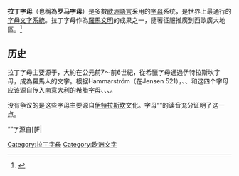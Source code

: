 {{redirect2|羅馬字|使用拉丁字母来表示非拉丁字母语言的方法|罗马化}}
{{about||用于书写拉丁语的字母系统|拉丁字母 (拉丁语)||}}
{{Infobox WS
|name = 拉丁字母
|type = [[全音素文字|全音素文字]]
|languages = [[拉丁语|拉丁语]]與[[罗曼语族|罗曼语族]]（[[意大利语|意大利语]]、[[法语|法语]]、[[西班牙语|西班牙语]]、[[葡萄牙语|葡萄牙语]]等）；[[日尔曼语族|日尔曼语族]]（[[英语|英语]]、[[德语|德语]]等）；
少部分西[[斯拉夫|斯拉夫]]語言（[[波兰语|波兰语]]等）；部分亚洲语言（[[土耳其语|土耳其语]]、[[越南语|越南语]]、[[台灣南島語|台灣南島語]]、[[達悟語|達悟語]]、[[菲律賓語|菲律賓語]]、[[馬來語|馬來語]]、[[印尼语|印尼语]]等；部份美洲原住民語言和大洋洲原住民語言（[[毛利语|毛利语]]等）；其他语言的[[拉丁化|拉丁化]]（[[汉语拼音|汉语拼音]]、[[俄語|俄語]]等）
|time = 公元前400年至今
|fam1 = [[原始迦南字母|原始迦南字母]]
|fam2 = [[腓尼基字母|腓尼基字母]]
|fam3 = [[希腊字母|希腊字母]]
|fam4 = [[古意大利字母|古意大利字母]]
|sisters = [[西里尔字母|西里尔字母]]<br />[[科普特字母|科普特字母]]<br />[[亞美尼亞字母|亞美尼亞字母]]<br />[[如尼字母|如尼字母]]
|children = [[衍生拉丁字母|衍生拉丁字母]]
|sample = Latin alphabet.svg
|image_size = 200px
|iso15924 = Latn
|unicode = 见[[Unicode中的拉丁字母|Unicode中的拉丁字母]]
}}

'''拉丁字母'''（也稱為'''罗马字母'''）是多數[[歐洲語言|歐洲語言]]采用的[[字母|字母]]系统，是世界上最通行的[[字母系統|字母文字系統]]。拉丁字母作為[[古羅馬文化|羅馬文明]]的成果之一，隨著征服推廣到西歐廣大地區。<ref name="培">{{cite book | language = zh-tw | author =于震 | coauthors = | title = 你必須知道的450個世界文化常識 | url = | date = 2010年3月4日 | location = | publisher = 培育出版社 | id = | isbn = 9789866439230 | pages = 28~29 }}</ref>

== 历史 ==
{{Main|拉丁字母發展史}}
{{alphabet|state=collapsed}}
拉丁字母主要源于{{tsl|en|Etruscan alphabet|伊特拉斯坎字母}}，大約在公元前7～前6世紀，從希臘字母通過伊特拉斯坎字母，成為羅馬人的文字。{{r|培}}根据Hammarström（在Jensen 521），{{lang|la|B}}、{{lang|la|D}}、{{lang|la|O}}和{{lang|la|X}}这四个字母应该源自传入[[南意大利|南意大利]]的[[希腊字母|希腊字母]]{{lang|el|Β}}、{{lang|el|Δ}}、{{lang|el|Ο}}、{{lang|el|Χ}}。

没有争议的是这些字母主要源自[[伊特拉斯坎|伊特拉斯坎]]文化。字母“{{lang|la|C}}”的读音充分证明了这一点。

“{{lang|la|F}}”字源自[[Ϝ|{{script]]，在原来的伊特拉斯坎字母及拉丁字母用来表示/w/音，“{{lang|la|FH}}”才是本来用作表示/f/音的字母。后来罗马人简化了“{{lang|la|FH}}”成为“{{lang|la|F}}”，这个字母从此就用来表示/f/音。

[[半元音|半元音]]/w/与/u/、/u:/及/j/与元音/i/、/i:/都采用同一个字母来表示，分别为“{{lang|la|V}}”及“{{lang|la|I}}”。

最初的拉丁字母只有21个，没有“{{lang|la|J}}”及“{{lang|la|W}}”，而且只有大寫字母，後來才增加到26個。{{r|培}}原来的拉丁字母没有“{{lang|la|U}}”字，但有一个字母“{{lang|la|V}}”，可作元音或半元音來用；也没有“{{lang|la|W}}”，因为“{{lang|la|V}}”字的作用就如今日英语“{{lang|la|W}}”相同；他们亦没有“{{lang|la|J}}”字，因为“{{lang|la|I}}”本身可以当作半元音来用。直到11世纪才从“{{lang|la|I}}”中延伸出“{{lang|la|J}}”，从“{{lang|la|V}}”延伸出“{{lang|la|U}}”及“{{lang|la|W}}”。

== 主要字母 ==
[[File:Latin_alphabet_Optimal.png|居中]]
拉丁字母主要有以下26个字母。不过，虽然名称上叫作拉丁字母，[[拉丁语|拉丁文]]其实没有用J、U和W这三个字母（以I、V、V代替）。在[[古典拉丁語|古拉丁文]]中，連Y、Z也都不用（以I、D代替），甚至G、K、X也很少用（以Q、C、QS代替），是在羅馬征服希臘或其他地區後才引進。因此，[[古典拉丁語|古拉丁文]]應該只有21個字母，再精省掉G、K、X後，所得18字母應該是最精省的純拉丁字母 。

{|class="wikitable nounderlines" style="text-align: center" xml:lang="la" lang="la" 
|-
|colspan="13"|'''[[大写字母|大写字母]]'''
|- style="font-size:225%;"
|[[A|A]]||[[B|B]]||[[C|C]]||[[D|D]]||[[E|E]]||[[F|F]]||[[G|G]]||[[H|H]]||[[I|I]]||[[J|J]]||[[K|K]]||[[L|L]]||[[M|M]]
|- style="font-size:225%;"
|[[N|N]]||[[O|O]]||[[P|P]]||[[Q|Q]]||[[R|R]]||[[S|S]]||[[T|T]]||[[U|U]]||[[V|V]]||[[W|W]]||[[X|X]]||[[Y|Y]]||[[Z|Z]]
|-
|colspan="13" |'''[[小写字母|小写字母]]'''
|- style="font-size:225%;"
|a||b||c||d||e||f||g||h||i||j||k||l||m
|- style="font-size:225%;"
|n||o||p||q||r||s||t||u||v||w||x||y||z
|}

== 衍生拉丁字母 ==
{{Main|衍生拉丁字母}}
{| class="wikitable nounderlines" border="1" style="text-align:center;" xml:lang="la" lang="la"
|-
!colspan="6"|{{lang|zh|[[尖音符|尖音]]}}
!colspan="5"|{{lang|zh|[[重音符|重音]]}}
!colspan="5"|{{lang|zh|[[附加符号#抑揚符|折音]]}}
!colspan="6"|{{lang|zh|[[附加符号#曲音符|分音]]/[[日耳曼語元音變音|德語變音]]}}
|- style="font-size:150%;" 
|[[Á|Á]]||[[É|É]]||[[Í|Í]]||[[Ó|Ó]]||[[Ú|Ú]]||[[Ý|Ý]]||[[À|À]]||[[È|È]]||[[Ì|Ì]]||[[Ò|Ò]]||[[Ù|Ù]]||[[Â|Â]]||[[Ê|Ê]]||[[Î|Î]]||[[Ô|Ô]]||[[Û|Û]]
|[[Ä|Ä]]||[[Ë|Ë]]||[[Ï|Ï]]||[[Ö|Ö]]||[[Ü|Ü]]||[[Ÿ|Ÿ]]
|- style="font-size:150%;" 
|[[á|á]]||[[é|é]]||[[í|í]]||[[ó|ó]]||[[ú|ú]]||[[ý|ý]]||[[à|à]]||[[è|è]]||[[ì|ì]]||[[ò|ò]]||[[ù|ù]]||[[â|â]]||[[ê|ê]]||[[î|î]]||[[ô|ô]]||[[û|û]]
|[[ä|ä]]||[[ë|ë]]||[[ï|ï]]||[[ö|ö]]||[[ü|ü]]||[[ÿ|ÿ]]
|}

{| class="wikitable nounderlines" border="1" style="text-align:center;" xml:lang="la" lang="la"
|-
!colspan="2"|{{lang|zh|[[软音符|软音]]}}
!colspan="3"|{{lang|zh|[[波浪號|鼻音]]}}
!colspan="4"|{{lang|zh|[[鼻化元音|鼻化元音]]}}
!colspan="5"|{{lang|zh|[[合字|合字]]}}
!colspan="1"|{{lang|zh|來自[[盧恩字母|盧恩字母]]}}
|- style="font-size:150%;" 
|[[Ç|Ç]]||[[Ş|Ş]]
|[[Ã|Ã]]||[[Õ|Õ]]||[[Ñ|Ñ]]
|[[Ą|Ą]]||[[Ę|Ę]]||[[Į|Į]]||[[Ų|Ų]]
|[[Æ|Æ]]||[[Œ|Œ]]||[[Ø|Ø]]||[[IJ|Ĳ]]||[[大寫ẞ|ẞ]]
|[[Þ|Þ]]
|- style="font-size:150%;" 
|[[ç|ç]]||[[ş|ş]]
|[[ã|ã]]||[[õ|õ]]||[[ñ|ñ]]
|[[ą|ą]]||[[ę|ę]]||[[į|į]]||[[ų|ų]]
|[[æ|æ]]||[[œ|œ]]||[[ø|ø]]||[[IJ|ĳ]]||[[ß|ß]]
|[[þ|þ]]
|}
在拉丁字母使用過程中．會因為配合的語言而衍生出新的字母，有時是為了表示新的[[音位|音位]]而產生新的字母。衍生字母的形成方式很多，例如在已有的字母上加上[[附加符号|附加符号]]、將多個字母結合成一個字母，稱為[[合字|合字]]、直接創造新的字母、或是指定一組字母有其特定的用途（如[[二元字母|二元字母]]、[[三元字母|三元字母]]）等。有些語言的衍生拉丁字母也會出現在字母表中。

[[德語變音|德語變音]]、[[软音符|软音]]等的更多訊息，詳見[[附加符号|附加符号]]條目。

各國使用衍生字母的情況詳見[[衍生拉丁字母|衍生拉丁字母]]條目。

== 讀音 ==
主要語言中各字母的發音如下：
{| class="wikitable" border="1" style="text-align:center"
! 字母 !! 拉丁語 !! 英語 !! 法語 !! 德語
|-
! A
| {{lang|la|ā}} /{{IPA|aː}}/
| /{{IPA|eɪ}}/
| /{{IPA|ɑ}}/
| /{{IPA|aː}}/
|-
! B
| {{lang|la|bē}} /{{IPA|beː}}/
| /{{IPA|bi}}/
| /{{IPA|be}}/
| /{{IPA|beː}}/
|-
! C
| {{lang|la|cē}} /{{IPA|keː}}/
| /{{IPA|si}}/
| /{{IPA|se}}/
| /{{IPA|ʦeː}}/
|-
! D
| {{lang|la|dē}} /{{IPA|deː}}/
| /{{IPA|di}}/
| /{{IPA|de}}/
| /{{IPA|deː}}/
|-
! E
| {{lang|la|ē}} /{{IPA|eː}}/
| /{{IPA|i}}/
| /{{IPA|ə}}/
| /{{IPA|eː}}/
|-
! F
| {{lang|la|ef}} /{{IPA|ef}}/
| /{{IPA|ɛf}}/
| /{{IPA|ɛf}}/
| /{{IPA|ɛf}}/
|-
! G
| {{lang|la|gē}} /{{IPA|geː}}/
| /{{IPA|ʤi}}/
| /{{IPA|ʒe}}/
| {{IPA|geː}}/
|-
! H
| {{lang|la|hā}} /{{IPA|haː}}/
| /{{IPA|eɪʧ}}/
| /{{IPA|aʃ}}/
| /{{IPA|haː}}/
|-
! I
| rowspan="2" | {{lang|la|ī}} /{{IPA|iː}}/
| /{{IPA|aɪ}}/
| /{{IPA|i}}/
| /{{IPA|iː}}/
|-
! J
| /{{IPA|ʤeɪ}}/
| /{{IPA|ʒi}}/
| /{{IPA|jɔt}}/
|-
! K
| {{lang|la|kā}} /{{IPA|kaː}}/
| /{{IPA|keɪ}}/
| /{{IPA|kɑ}}/
| /{{IPA|kaː}}/
|-
! L
| {{lang|la|el}} /{{IPA|el}}/
| /{{IPA|ɛɫ}}/
| /{{IPA|ɛl}}/
| /{{IPA|ɛl}}/
|-
! M
| {{lang|la|em}} /{{IPA|em}}/
| /{{IPA|ɛm}}/
| /{{IPA|ɛm}}/
| /{{IPA|ɛm}}/
|-
! N
| {{lang|la|en}} /{{IPA|en}}/
| /{{IPA|ɛn}}/
| /{{IPA|ɛn}}/
| /{{IPA|ɛn}}/
|-
! O
| {{lang|la|ō}} /{{IPA|oː}}/
| /{{IPA|oʊ}}/
| /{{IPA|o}}/
| /{{IPA|oː}}/
|-
! P
| {{lang|la|pē}} /{{IPA|peː}}/
| /{{IPA|pi}}/
| /{{IPA|pe}}/
| /{{IPA|peː}}/
|-
! Q
| {{lang|la|qū}} /{{IPA|kʷuː}}/
| /{{IPA|kju}}/
| /{{IPA|ky}}/
| /{{IPA|kuː}}/
|-
! R
| {{lang|la|er}} /{{IPA|er}}/
| /{{IPA|ɑɹ}}/; /{{IPA|ɑː}}/
| /{{IPA|ɛʁ}}/
| /{{IPA|ɛʁ}}/
|-
! S
| {{lang|la|es}} /{{IPA|es}}/
| /{{IPA|ɛs}}/
| /{{IPA|ɛs}}/
| /{{IPA|ɛs}}/
|-
! T
| {{lang|la|tē}} /{{IPA|teː}}/
| /{{IPA|ti}}/
| /{{IPA|te}}/
| /{{IPA|teː}}/
|-
! U
| rowspan="2" | {{lang|la|ū}} /{{IPA|uː}}/
| /{{IPA|ju}}/
| /{{IPA|y}}/
| /{{IPA|uː}}/
|-
! V
| /{{IPA|vi}}/
| /{{IPA|ve}}/
| /{{IPA|faʊ}}/
|-
! W
| -
| /{{IPA|dʌblju}}/
| /{{IPA|dubləve}}/
| /{{IPA|veː}}/
|-
! X
| {{lang|la|ex}} /{{IPA|eks}}/
| /{{IPA|ɛks}}/
| /{{IPA|iks}}/
| /{{IPA|iks}}/
|-
! Y
| {{lang|la|ī Graeca}} /{{IPA|iː ˈgraika}}/
| /{{IPA|waɪ}}/
| /{{IPA|igʁɛk}}/
| /{{IPA|ʏpsɪlɔn}}/
|-
! Z
| {{lang|la|zēta}} /{{IPA|ˈzeːta}}/
| /{{IPA|zɛd}}/; /{{IPA|zi}}/
| /{{IPA|zɛd}}/
| /{{IPA|ʦɛt}}/
|}

==爭議字母發音與地方特色拼法==
*字母C：源於[[希臘字母|希臘字母]]Γ的速寫，在[[拉丁語|拉丁語]]後來分化成G[g]與C[k]，[[拉丁語|拉丁語]]中晚期衍生為[ts]音，在中世紀的[[法語|法語]]衍化成[k]與[s]的音，為[[英語|英語]]所繼承。然而除了法語英語外，[[德語|德語]]和[[日耳曼諸語|日耳曼諸語]]只發展到[ts]音，沒有[s]音；[k]音則為K字母專屬。最具代表性的英語音譯辭彙有五個：
**Caesar（Cæsar）：中譯[[凱撒|凱撒]]為希臘語直譯，[[拉丁語|拉丁語]] Cæsar 唸法相同，也同於[[德語|德語]]的 Kaiser，等於[[俄語|俄語]]的 {{lang|ru|Кайсар}}（Kaisar）。發音西撒為法式英語衍音譯，後法語拼法改為 César。
**Celt（Cælt）：中譯[[凱爾特|凱耳特]]為[[德語|德語]] Kelt 直譯，[[俄語|俄語]]為 {{lang|ru|Кельты}}（Kel'ty）。塞耳特為法式英語衍音譯。
**Cyril：中譯[[西里爾|基里耳]]（克里耳）為[[俄語|俄語]] {{lang|ru|Кирилл}}（Kirill）直譯，等於德語 Kirill。西里爾為法式英語衍音譯。
**Cyrus：中譯[[居魯士|居魯士]]或[[古列|古列]]（庫流士）為希臘語直譯，[[俄語|俄語]]為 {{lang|ru|Кир}}（Kir）。塞流士為法式英語衍音譯。
**Cyprus：中譯[[居比路|居比路]]（克普勒斯）為希臘語直譯，[[俄語|俄語]]為 {{lang|ru|Кипр}}（Kipr）。賽普勒斯為法式英語衍音譯。
*字母H

== 使用范围 ==
[[File:Latin_alphabet_world_distribution.svg|thumb]]
拉丁字母的传播和[[基督教|基督教]]的传播密不可分。整个[[西欧|西欧]]和[[美洲|美洲]]（[[加拿大|加拿大]]北方和原住民音節文字一起並列使用）、[[澳洲|澳洲]]、[[非洲|非洲]]（除[[北非|北非]]和[[埃塞俄比亚|埃塞俄比亚]]外）的语言，以及[[东欧|东欧]]的[[波兰语|波兰语]]、[[捷克语|捷克语]]、[[納瓦特語|納瓦特語]]、[[斯洛文尼亚语|斯洛文尼亚语]]、[[羅馬尼亚语|羅馬尼亚语]]、[[摩爾多瓦语|摩爾多瓦语]]、[[匈牙利语|匈牙利语]]（與[[古匈牙利字母|古匈牙利字母]]並列使用），还有[[亚洲|亚洲]]的[[越南语|越南语]]、[[馬來语|馬來语]]、[[印尼语|印尼语]]、[[菲律賓语|菲律賓语]]、[[土耳其语|土耳其语]]和東帝汶[[德頓語|德頓語]]都採用拉丁字母。

由于早期的欧洲[[殖民主义|殖民主义]]和[[西方文化|西方文化]]的影响，原本使用其它文字之[[语言|语言]]，如[[越南语|越南语]]、[[土耳其语|土耳其语]]、[[马来语|马来语]]、[[印尼语|印尼语]]、[[菲律賓语|菲律賓语]]、[[毛利语|毛利语]]、[[斐濟语|斐濟语]]等一些亞洲、美洲、大洋洲和撒哈拉以南的非洲原住民語言等，也紛紛改用了拉丁字母<ref>{{cite web |url=http://www.china001.com/show_hdr.php?xname=PPDDMV0&dname=K7Q7C41&xpos=22 |title=存档副本 |accessdate=2013-07-07 |deadurl=yes |archiveurl=https://web.archive.org/web/20150923202838/http://www.china001.com/show_hdr.php?xname=PPDDMV0&dname=K7Q7C41&xpos=22 |archivedate=2015-09-23 }}</ref>。17世紀[[荷蘭|荷蘭]]人入侵台灣，為與當地西拉雅人政治、商業交流，便以拉丁字母為[[西拉雅語|西拉雅語]]文字化，成為[[台灣歷史|台灣歷史]]上第一個使用拉丁文字的語言。後隨著開放[[基督教|基督教]][[傳教士|傳教士]]來台宣教之關係，為傳教和語言保存之需要，使得[[台灣南島語言|台灣原住民族各語言]]全面採用拉丁字母為其文字。

[[中国|中国]]在1605年（[[明朝|明朝]][[万历|万历]]三十三年）出现的漢語的拉丁字母拼写方案；1958年开始使用的[[汉语拼音|汉语拼音]]也是以拉丁字母为基础的。1950年代以来，中華人民共和国政府为中国西南部一些没有成熟文字系统的少数民族新创制的文字也多以拉丁字母作为基础，如[[壮语|壮语]]、[[布依语|布依语]]、[[苗语|苗语]]等。

而其他沒有以拉丁字母為書寫文字的國家也都有拉丁字母的轉寫方式以利和國際接軌，目前僅只有衣索匹亞通行的[[吉茲字母|吉茲字母]]還未有明確的拉丁字母轉寫方案。

== 比较 ==
* [[希腊字母|希腊字母]]
* [[希伯来字母|希伯来字母]]
* [[西里尔字母|西里爾字母]]
* [[吉茲字母|吉茲字母]]

== 参考文献 ==
=== 引用 ===
{{Reflist|2}}

=== 书目 ===
{{refbegin|2}}
* Jensen, Hans. 1970. Sign Symbol and Script. London: George Allen and Unwin Ltd. Transl. of Die Schrift in Vergangenheit und Gegenwart. VEB Deutscher Verlag der Wissenschaften. 1958, 作者的修订 {{de icon}}
* Rix, Helmut. 1993. "La scrittura e la lingua" In: Cristofani, Mauro (hrsg.) 1993. Gli etruschi - Una nuova immagine. Firenze: Giunti. S.199-227. {{it icon}}
* Sampson, Geoffrey. 1985. Writing systems. London (etc.): Hutchinson. {{en icon}}
* Wachter, Rudolf. 1987. ATltlateinische Inschriften: sprachliche und epigraphische Untersuchungen zu den Dokumenten bis etwa 150 v.Chr. Bern (etc.): Peter Lang. {{de icon}}
* Biktaş, Şamil, 2003, Tuğan Tel. {{tr icon}}
{{refend}}

== 参见 ==
* [[拉丁字母列表|拉丁字母列表]]
* [[衍生拉丁字母|衍生拉丁字母]]
* [[罗马化|罗马化]]
* [[克劳狄字母|克劳狄字母]]

== 外部链接 ==
{{Commonscat|Latin letters}}
{{-}}
{{Latin alphabet}}
{{List of writing systems}}

[[Category:拉丁字母|Category:拉丁字母]]
[[Category:欧洲文字|Category:欧洲文字]]